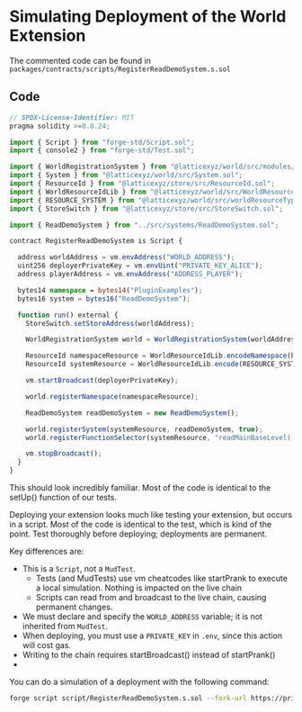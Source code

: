 # Simulating Deployment of the World Extension
The commented code can be found in `packages/contracts/scripts/RegisterReadDemoSystem.s.sol`

## Code

```ts mud.config.ts
// SPDX-License-Identifier: MIT
pragma solidity >=0.8.24;

import { Script } from "forge-std/Script.sol";
import { console2 } from "forge-std/Test.sol";

import { WorldRegistrationSystem } from "@latticexyz/world/src/modules/init/implementations/WorldRegistrationSystem.sol";
import { System } from "@latticexyz/world/src/System.sol";
import { ResourceId } from "@latticexyz/store/src/ResourceId.sol";
import { WorldResourceIdLib } from "@latticexyz/world/src/WorldResourceId.sol";
import { RESOURCE_SYSTEM } from "@latticexyz/world/src/worldResourceTypes.sol";
import { StoreSwitch } from "@latticexyz/store/src/StoreSwitch.sol";

import { ReadDemoSystem } from "../src/systems/ReadDemoSystem.sol";

contract RegisterReadDemoSystem is Script {

  address worldAddress = vm.envAddress("WORLD_ADDRESS");
  uint256 deployerPrivateKey = vm.envUint("PRIVATE_KEY_ALICE");
  address playerAddress = vm.envAddress("ADDRESS_PLAYER");

  bytes14 namespace = bytes14("PluginExamples");
  bytes16 system = bytes16("ReadDemoSystem");

  function run() external {
    StoreSwitch.setStoreAddress(worldAddress);

    WorldRegistrationSystem world = WorldRegistrationSystem(worldAddress);

    ResourceId namespaceResource = WorldResourceIdLib.encodeNamespace(bytes14(namespace));
    ResourceId systemResource = WorldResourceIdLib.encode(RESOURCE_SYSTEM, namespace, system);

    vm.startBroadcast(deployerPrivateKey);

    world.registerNamespace(namespaceResource);

    ReadDemoSystem readDemoSystem = new ReadDemoSystem();

    world.registerSystem(systemResource, readDemoSystem, true);
    world.registerFunctionSelector(systemResource, "readMainBaseLevel()");

    vm.stopBroadcast();
  }
}
```

This should look incredibly familiar.  Most of the code is identical to the setUp() function of our tests.

Deploying your extension looks much like testing your extension, but occurs in a script. Most of the code is identical to the test, which is kind of the point. Test thoroughly before deploying; deployments are permanent.

Key differences are:

- This is a `Script`, not a `MudTest`.
  - Tests (and MudTests) use vm cheatcodes like startPrank to execute a local simulation. Nothing is impacted on the live chain
  - Scripts can read from and broadcast to the live chain, causing permanent changes.
- We must declare and specify the `WORLD_ADDRESS` variable; it is not inherited from `MudTest`.
- When deploying, you must use a `PRIVATE_KEY` in `.env`, since this action will cost gas.
- Writing to the chain requires startBroadcast() instead of startPrank()
- 
You can do a simulation of a deployment with the following command:

```bash
forge script script/RegisterReadDemoSystem.s.sol --fork-url https://primodium-sepolia.rpc.caldera.xyz/http
```